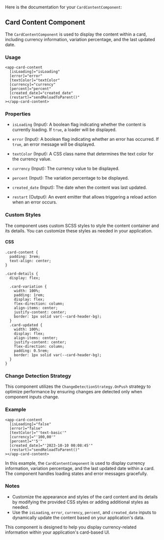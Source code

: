 
<Meta of={CardContentStory} />

Here is the documentation for your `CardContentComponent`:

## Card Content Component

The `CardContentComponent` is used to display the content within a card, including currency information, variation percentage, and the last updated date.

### Usage

```
<app-card-content
  [isLoading]="isLoading"
  [error]="error"
  [textColor]="textColor"
  [currency]="currency"
  [percent]="percent"
  [created_date]="created_date"
  (restart)="sendReloadToParent()"
></app-card-content>
```

### Properties

- `isLoading` (Input): A boolean flag indicating whether the content is currently loading. If `true`, a loader will be displayed.

- `error` (Input): A boolean flag indicating whether an error has occurred. If `true`, an error message will be displayed.

- `textColor` (Input): A CSS class name that determines the text color for the currency value.

- `currency` (Input): The currency value to be displayed.

- `percent` (Input): The variation percentage to be displayed.

- `created_date` (Input): The date when the content was last updated.

- `restart` (Output): An event emitter that allows triggering a reload action when an error occurs.

### Custom Styles

The component uses custom SCSS styles to style the content container and its details. You can customize these styles as needed in your application.

#### CSS

```
.card-content {
  padding: 3rem;
  text-align: center;
}

.card-details {
  display: flex;

  .card-variation {
    width: 100%;
    padding: 1rem;
    display: flex;
    flex-direction: column;
    align-items: center;
    justify-content: center;
    border: 1px solid var(--card-header-bg);
  }
  .card-updated {
    width: 100%;
    display: flex;
    align-items: center;
    justify-content: center;
    flex-direction: column;
    padding: 0.5rem;
    border: 1px solid var(--card-header-bg);
  }
}
```

### Change Detection Strategy

This component utilizes the `ChangeDetectionStrategy.OnPush` strategy to optimize performance by ensuring changes are detected only when component inputs change.

### Example

```
<app-card-content
  [isLoading]="false"
  [error]="false"
  [textColor]="'text-basic'"
  [currency]="'100,00'"
  [percent]="'5'"
  [created_date]="'2023-10-10 00:08:45'"
  (restart)="sendReloadToParent()"
></app-card-content>
```

In this example, the `CardContentComponent` is used to display currency information, variation percentage, and the last updated date within a card. The component handles loading states and error messages gracefully.

### Notes

- Customize the appearance and styles of the card content and its details by modifying the provided CSS styles or adding additional styles as needed.
- Use the `isLoading`, `error`, `currency`, `percent`, and `created_date` inputs to dynamically update the content based on your application's data.

This component is designed to help you display currency-related information within your application's card-based UI.

<Canvas of={CardContentStory.GreatherThan1LessThanEqual5} />